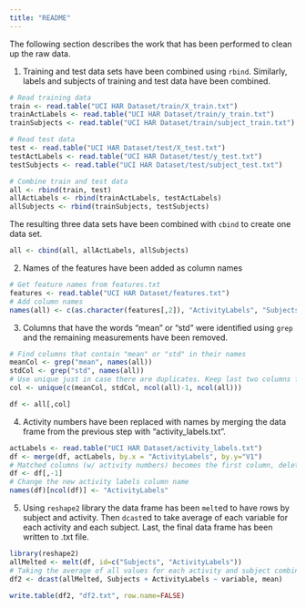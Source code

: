 ```yaml
---
title: "README"
---
```


The following section describes the work that has been performed to clean up the raw data.

1. Training and test data sets have been combined using `rbind`. Similarly, labels and subjects of training and test data have been combined.
```r
# Read training data
train <- read.table("UCI HAR Dataset/train/X_train.txt")
trainActLabels <- read.table("UCI HAR Dataset/train/y_train.txt")
trainSubjects <- read.table("UCI HAR Dataset/train/subject_train.txt")

# Read test data
test <- read.table("UCI HAR Dataset/test/X_test.txt")
testActLabels <- read.table("UCI HAR Dataset/test/y_test.txt")
testSubjects <- read.table("UCI HAR Dataset/test/subject_test.txt")

# Combine train and test data
all <- rbind(train, test)
allActLabels <- rbind(trainActLabels, testActLabels)
allSubjects <- rbind(trainSubjects, testSubjects)
```

The resulting three data sets have been combined with `cbind` to create one data set.
```r
all <- cbind(all, allActLabels, allSubjects)
```


2. Names of the features have been added as column names
```r
# Get feature names from features.txt
features <- read.table("UCI HAR Dataset/features.txt")
# Add column names
names(all) <- c(as.character(features[,2]), "ActivityLabels", "Subjects")
```


3. Columns that have the words "mean" or "std" were identified using `grep` and the remaining measurements have been removed.
```r
# Find columns that contain "mean" or "std" in their names
meanCol <- grep("mean", names(all))
stdCol <- grep("std", names(all))
# Use unique just in case there are duplicates. Keep last two columns for activity labels and subjects
col <- unique(c(meanCol, stdCol, ncol(all)-1, ncol(all))) 

df <- all[,col]
```

4. Activity numbers have been replaced with names by merging the data frame from the previous step with "activity_labels.txt".
```r
actLabels <- read.table("UCI HAR Dataset/activity_labels.txt")
df <- merge(df, actLabels, by.x = "ActivityLabels", by.y="V1")
# Matched columns (w/ activity numbers) becomes the first column, delete it
df <- df[,-1]
# Change the new activity labels column name
names(df)[ncol(df)] <- "ActivityLabels"
```

5. Using `reshape2` library the data frame has been `melt`ed to have rows by subject and activity. Then `dcast`ed to take average of each variable for each activity and each subject. Last, the final data frame has been written to .txt file.
```r
library(reshape2)
allMelted <- melt(df, id=c("Subjects", "ActivityLabels"))
# Taking the average of all values for each activity and subject combination.
df2 <- dcast(allMelted, Subjects + ActivityLabels ~ variable, mean)

write.table(df2, "df2.txt", row.name=FALSE)
```